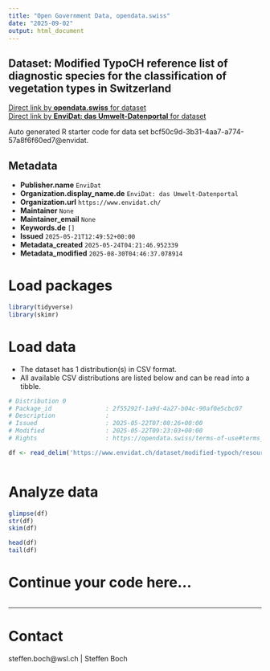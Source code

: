 ```yaml
---
title: "Open Government Data, opendata.swiss"
date: "2025-09-02"
output: html_document
---
```


## Dataset: Modified TypoCH reference list of diagnostic species for the classification of vegetation types in Switzerland



[Direct link by **opendata.swiss** for dataset](https://opendata.swiss/de/dataset/modified-typoch-reference-list-of-diagnostic-species-for-the-classification-of-vegetation-types)<br>
[Direct link by **EnviDat: das Umwelt-Datenportal** for dataset](https://www.envidat.ch/#/metadata/modified-typoch)

Auto generated R starter code for data set bcf50c9d-3b31-4aa7-a774-57a8f6f60ed7@envidat.

## Metadata

- **Publisher.name** `EnviDat`
- **Organization.display_name.de** `EnviDat: das Umwelt-Datenportal`
- **Organization.url** `https://www.envidat.ch/`
- **Maintainer** `None`
- **Maintainer_email** `None`
- **Keywords.de** `[]`
- **Issued** `2025-05-21T12:49:52+00:00`
- **Metadata_created** `2025-05-24T04:21:46.952339`
- **Metadata_modified** `2025-08-30T04:46:37.078914`


# Load packages

```r

library(tidyverse)
library(skimr)

```

# Load data

-   The dataset has 1 distribution(s) in CSV format.
-   All available CSV distributions are listed below and can be read into a tibble.

```r

# Distribution 0
# Package_id               : 2f55292f-1a9d-4a27-b04c-90af0e5cbc07
# Description              : 
# Issued                   : 2025-05-22T07:08:26+00:00
# Modified                 : 2025-05-22T09:23:03+00:00
# Rights                   : https://opendata.swiss/terms-of-use#terms_by

df <- read_delim('https://www.envidat.ch/dataset/modified-typoch/resource/47adb4a8-f089-4622-b525-6dff0da104d9')



```

# Analyze data

```r

glimpse(df)
str(df)
skim(df)

head(df)
tail(df)

```

# Continue your code here...

```r

```

------------------------------------------------------------------------

# Contact

steffen.boch@wsl.ch | Steffen Boch
